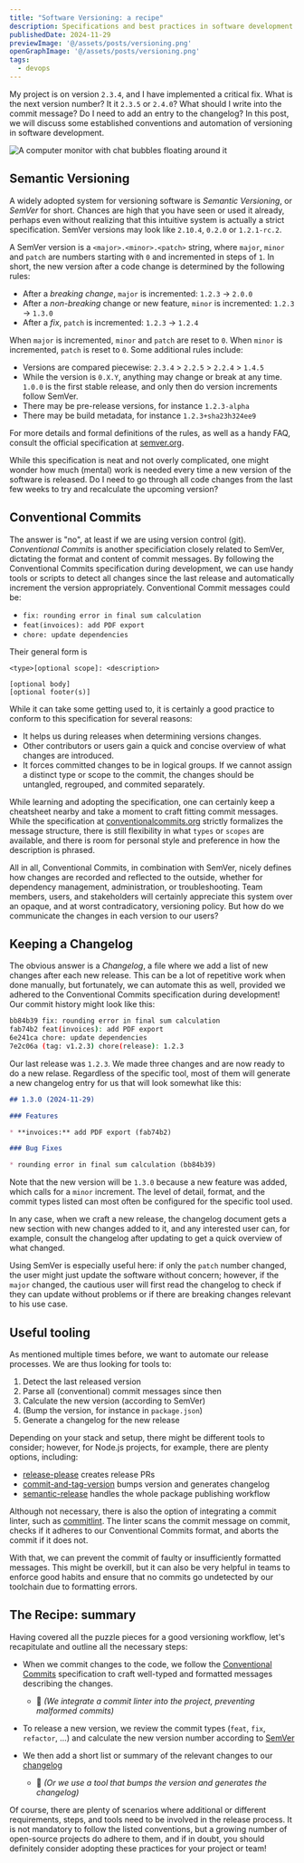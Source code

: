 ```yaml
---
title: "Software Versioning: a recipe"
description: Specifications and best practices in software development
publishedDate: 2024-11-29
previewImage: '@/assets/posts/versioning.png'
openGraphImage: '@/assets/posts/versioning.png'
tags:
  - devops
---
```


My project is on version `2.3.4`, and I have implemented a critical fix. What is the next version number? It it `2.3.5` or `2.4.0`? What should I write into the commit message? Do I need to add an entry to the changelog? In this post, we will discuss some established conventions and automation of versioning in software development.


<Image src={PreviewImage} class="sm:w-2/3 w-4/5 my-0 mx-auto" data-img-embed alt="A computer monitor with chat bubbles floating around it" loading="eager"/>

## Semantic Versioning

A widely adopted system for versioning software is *Semantic Versioning*, or *SemVer* for short. Chances are high that you have seen or used it already, perhaps even without realizing that this intuitive system is actually a strict specification. SemVer versions may look like `2.10.4`, `0.2.0` or `1.2.1-rc.2`.

A SemVer version is a `<major>.<minor>.<patch>` string, where `major`, `minor` and `patch` are numbers starting with `0` and incremented in steps of `1`. In short, the new version after a code change is determined by the following rules:

- After a *breaking change*, `major` is incremented: `1.2.3` -> `2.0.0`
- After a *non-breaking* change or new feature, `minor` is incremented: `1.2.3` -> `1.3.0`
- After a *fix*, `patch` is incremented: `1.2.3` -> `1.2.4`

When `major` is incremented, `minor` and `patch` are reset to `0`. When `minor` is incremented, `patch` is reset to `0`. Some additional rules include:

- Versions are compared piecewise: `2.3.4` > `2.2.5` > `2.2.4` > `1.4.5`
- While the version is `0.X.Y`, anything may change or break at any time. `1.0.0` is the first stable release, and only then do version increments follow SemVer.
- There may be pre-release versions, for instance `1.2.3-alpha`
- There may be build metadata, for instance `1.2.3+sha23h324ee9`

For more details and formal definitions of the rules, as well as a handy FAQ, consult the official specification at [semver.org](https://semver.org/).

While this specification is neat and not overly complicated, one might wonder how much (mental) work is needed every time a new version of the software is released. Do I need to go through all code changes from the last few weeks to try and recalculate the upcoming version?

## Conventional Commits

The answer is "no", at least if we are using version control (git). *Conventional Commits* is another specificiation closely related to SemVer, dictating the format and content of commit messages. By following the Conventional Commits specification during development, we can use handy tools or scripts to detect all changes since the last release and automatically increment the version appropriately. Conventional Commit messages could be:

- `fix: rounding error in final sum calculation`
- `feat(invoices): add PDF export`
- `chore: update dependencies`

Their general form is

```text Conventional Commits schema
<type>[optional scope]: <description>
  
[optional body]
[optional footer(s)]
```

While it can take some getting used to, it is certainly a good practice to conform to this specification for several reasons:

- It helps us during releases when determining versions changes.
- Other contributors or users gain a quick and concise overview of what changes are introduced.
- It forces committed changes to be in logical groups. If we cannot assign a distinct type or scope to the commit, the changes should be untangled, regrouped, and commited separately.

While learning and adopting the specification, one can certainly keep a cheatsheet nearby and take a moment to craft fitting commit messages. While the specification at [conventionalcommits.org](https://www.conventionalcommits.org/) strictly formalizes the message structure, there is still flexibility in what `types` or `scopes` are available, and there is room for personal style and preference in how the description is phrased.

All in all, Conventional Commits, in combination with SemVer, nicely defines how changes are recorded and reflected to the outside, whether for dependency management, administration, or troubleshooting. Team members, users, and stakeholders will certainly appreciate this system over an opaque, and at worst contradicatory, versioning policy. But how do we communicate the changes in each version to our users?

## Keeping a Changelog

The obvious answer is a *Changelog*, a file where we add a list of new changes after each new release. This can be a lot of repetitive work when done manually, but fortunately, we can automate this as well, provided we adhered to the Conventional Commits specification during development! Our commit history might look like this:

```sh git log --oneline
bb84b39 fix: rounding error in final sum calculation
fab74b2 feat(invoices): add PDF export
6e241ca chore: update dependencies
7e2c06a (tag: v1.2.3) chore(release): 1.2.3
```

Our last release was `1.2.3`. We made three changes and are now ready to do a new relase. Regardless of the specific tool, most of them will generate a new changelog entry for us that will look somewhat like this:

```md CHANGELOG.md
## 1.3.0 (2024-11-29)

### Features

* **invoices:** add PDF export (fab74b2)

### Bug Fixes

* rounding error in final sum calculation (bb84b39)
```

Note that the new version will be `1.3.0` because a new feature was added, which calls for a `minor` increment. The level of detail, format, and the commit types listed can most often be configured for the specific tool used.

In any case, when we craft a new release, the changelog document gets a new section with new changes added to it, and any interested user can, for example, consult the changelog after updating to get a quick overview of what changed.

Using SemVer is especially useful here: if only the `patch` number changed, the user might just update the software without concern; however, if the `major` changed, the cautious user will first read the changelog to check if they can update without problems or if there are breaking changes relevant to his use case.

## Useful tooling

As mentioned multiple times before, we want to automate our release processes. We are thus looking for tools to:

1. Detect the last released version
2. Parse all (conventional) commit messages since then
3. Calculate the new version (according to SemVer)
4. (Bump the version, for instance in `package.json`)
5. Generate a changelog for the new release

Depending on your stack and setup, there might be different tools to consider; however, for Node.js projects, for example, there are plenty options, including:

- [release-please](https://github.com/googleapis/release-please) creates release PRs
- [commit-and-tag-version](https://github.com/absolute-version/commit-and-tag-version) bumps version and generates changelog
- [semantic-release](https://github.com/semantic-release/semantic-release) handles the whole package publishing workflow

Although not necessary, there is also the option of integrating a commit linter, such as [commitlint](https://github.com/conventional-changelog/commitlint). The linter scans the commit message on commit, checks if it adheres to our Conventional Commits format, and aborts the commit if it does not.

With that, we can prevent the commit of faulty or insufficiently formatted messages. This might be overkill, but it can also be very helpful in teams to enforce good habits and ensure that no commits go undetected by our toolchain due to formatting errors.

## The Recipe: summary

Having covered all the puzzle pieces for a good versioning workflow, let's recapitulate and outline all the necessary steps:

- When we commit changes to the code, we follow the [Conventional Commits](#conventional-commits) specification to craft well-typed and formatted messages describing the changes.

  - 🤖 *(We integrate a commit linter into the project, preventing malformed commits)*

- To release a new version, we review the commit types (`feat`, `fix`, `refactor`, ...) and calculate the new version number according to [SemVer](#semantic-versioning)

- We then add a short list or summary of the relevant changes to our [changelog](#keeping-a-changelog)

  - 🤖 *(Or we use a tool that bumps the version and generates the changelog)*

Of course, there are plenty of scenarios where additional or different requirements, steps, and tools need to be involved in the release process. It is not mandatory to follow the listed conventions, but a growing number of open-source projects do adhere to them, and if in doubt, you should definitely consider adopting these practices for your project or team!